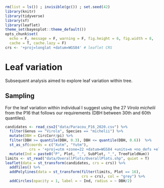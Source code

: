 ```r
rm(list = ls()) ; invisible(gc()) ; set.seed(42)
library(knitr)
library(tidyverse)
library(sf)
library(leaflet)
theme_set(bayesplot::theme_default())
opts_chunk$set(
  echo = F, message = F, warning = F, fig.height = 6, fig.width = 8,
  cache = T, cache.lazy = F)
crs <- '+proj=longlat +datum=WGS84' # leaflet CRS
```

# Leaf variation

Subsequent analysis aimed to explore leaf variation within tree.

## Sampling

For the leaf variation within individual I suggest using the 27 *Virola michelii* from the P16 that follows our requirements (DBH between 30th and 60th quantiles).

```r
candidates <- read_csv2("data/Paracou_P16_2020.csv") %>%
  filter(Genus == "Virola", Species == "michelii") %>% 
  mutate(DBH = CircCorr/pi) %>% 
  filter(DBH >= quantile(DBH, 0.3), DBH <= quantile(DBH, 0.6))  %>% 
  st_as_sf(coords = c("Xutm", "Yutm"),
           crs = '+proj=utm +zone=22 +datum=WGS84 +units=m +no_defs +ellps=WGS84 +towgs84=0,0,0') %>% 
  mutate(Ind = paste0("P", Plot, "_", SubPlot, "_", TreeFieldNum))
limits <- st_read("data/OverallPlots/OverallPlots.shp", quiet = T)
leaflet(data = st_transform(candidates, crs = crs)) %>%
  addTiles() %>% 
  addPolylines(data = st_transform(filter(limits, Plot == 16),
                                   crs = crs), col = "grey") %>%
  addCircles(opacity = 1, label = ~ Ind, radius = ~ DBH/2) 
```
